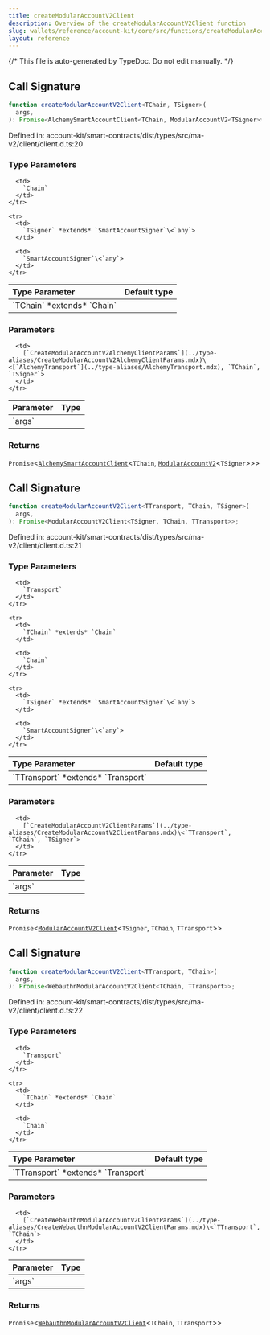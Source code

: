 ```yaml
---
title: createModularAccountV2Client
description: Overview of the createModularAccountV2Client function
slug: wallets/reference/account-kit/core/src/functions/createModularAccountV2Client
layout: reference
---
```


{/* This file is auto-generated by TypeDoc. Do not edit manually. */}

## Call Signature

```ts
function createModularAccountV2Client<TChain, TSigner>(
  args,
): Promise<AlchemySmartAccountClient<TChain, ModularAccountV2<TSigner>>>;
```

Defined in: account-kit/smart-contracts/dist/types/src/ma-v2/client/client.d.ts:20

### Type Parameters

<table>
  <thead>
    <tr>
      <th align="left">Type Parameter</th>
      <th align="left">Default type</th>
    </tr>
  </thead>

  <tbody>
    <tr>
      <td>
        `TChain` *extends* `Chain`
      </td>

      <td>
        `Chain`
      </td>
    </tr>

    <tr>
      <td>
        `TSigner` *extends* `SmartAccountSigner`\<`any`>
      </td>

      <td>
        `SmartAccountSigner`\<`any`>
      </td>
    </tr>

  </tbody>
</table>

### Parameters

<table>
  <thead>
    <tr>
      <th align="left">Parameter</th>
      <th align="left">Type</th>
    </tr>
  </thead>

  <tbody>
    <tr>
      <td>
        `args`
      </td>

      <td>
        [`CreateModularAccountV2AlchemyClientParams`](../type-aliases/CreateModularAccountV2AlchemyClientParams.mdx)\<[`AlchemyTransport`](../type-aliases/AlchemyTransport.mdx), `TChain`, `TSigner`>
      </td>
    </tr>

  </tbody>
</table>

### Returns

`Promise`\<[`AlchemySmartAccountClient`](../type-aliases/AlchemySmartAccountClient.mdx)\<`TChain`, [`ModularAccountV2`](../type-aliases/ModularAccountV2.mdx)\<`TSigner`>>>

## Call Signature

```ts
function createModularAccountV2Client<TTransport, TChain, TSigner>(
  args,
): Promise<ModularAccountV2Client<TSigner, TChain, TTransport>>;
```

Defined in: account-kit/smart-contracts/dist/types/src/ma-v2/client/client.d.ts:21

### Type Parameters

<table>
  <thead>
    <tr>
      <th align="left">Type Parameter</th>
      <th align="left">Default type</th>
    </tr>
  </thead>

  <tbody>
    <tr>
      <td>
        `TTransport` *extends* `Transport`
      </td>

      <td>
        `Transport`
      </td>
    </tr>

    <tr>
      <td>
        `TChain` *extends* `Chain`
      </td>

      <td>
        `Chain`
      </td>
    </tr>

    <tr>
      <td>
        `TSigner` *extends* `SmartAccountSigner`\<`any`>
      </td>

      <td>
        `SmartAccountSigner`\<`any`>
      </td>
    </tr>

  </tbody>
</table>

### Parameters

<table>
  <thead>
    <tr>
      <th align="left">Parameter</th>
      <th align="left">Type</th>
    </tr>
  </thead>

  <tbody>
    <tr>
      <td>
        `args`
      </td>

      <td>
        [`CreateModularAccountV2ClientParams`](../type-aliases/CreateModularAccountV2ClientParams.mdx)\<`TTransport`, `TChain`, `TSigner`>
      </td>
    </tr>

  </tbody>
</table>

### Returns

`Promise`\<[`ModularAccountV2Client`](../type-aliases/ModularAccountV2Client.mdx)\<`TSigner`, `TChain`, `TTransport`>>

## Call Signature

```ts
function createModularAccountV2Client<TTransport, TChain>(
  args,
): Promise<WebauthnModularAccountV2Client<TChain, TTransport>>;
```

Defined in: account-kit/smart-contracts/dist/types/src/ma-v2/client/client.d.ts:22

### Type Parameters

<table>
  <thead>
    <tr>
      <th align="left">Type Parameter</th>
      <th align="left">Default type</th>
    </tr>
  </thead>

  <tbody>
    <tr>
      <td>
        `TTransport` *extends* `Transport`
      </td>

      <td>
        `Transport`
      </td>
    </tr>

    <tr>
      <td>
        `TChain` *extends* `Chain`
      </td>

      <td>
        `Chain`
      </td>
    </tr>

  </tbody>
</table>

### Parameters

<table>
  <thead>
    <tr>
      <th align="left">Parameter</th>
      <th align="left">Type</th>
    </tr>
  </thead>

  <tbody>
    <tr>
      <td>
        `args`
      </td>

      <td>
        [`CreateWebauthnModularAccountV2ClientParams`](../type-aliases/CreateWebauthnModularAccountV2ClientParams.mdx)\<`TTransport`, `TChain`>
      </td>
    </tr>

  </tbody>
</table>

### Returns

`Promise`\<[`WebauthnModularAccountV2Client`](../type-aliases/WebauthnModularAccountV2Client.mdx)\<`TChain`, `TTransport`>>
